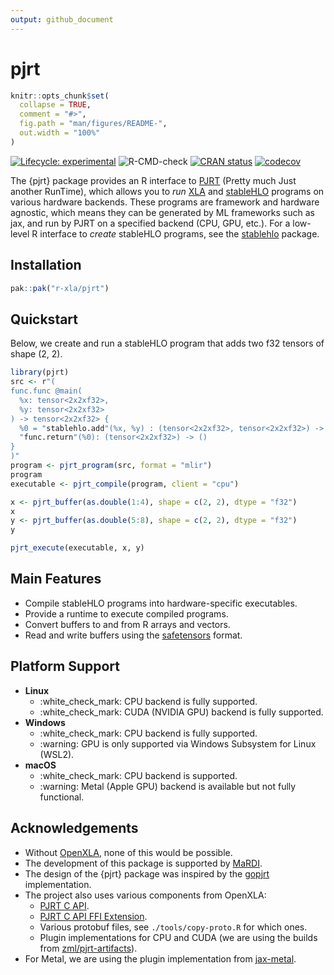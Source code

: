 ```yaml
---
output: github_document
---
```


# pjrt

```r
knitr::opts_chunk$set(
  collapse = TRUE,
  comment = "#>",
  fig.path = "man/figures/README-",
  out.width = "100%"
)
```

<!-- badges: start -->
[![Lifecycle: experimental](https://img.shields.io/badge/lifecycle-experimental-orange.svg)](https://lifecycle.r-lib.org/articles/stages.html#experimental)
![R-CMD-check](https://github.com/r-xla/pjrt/actions/workflows/R-CMD-check.yaml/badge.svg)
[![CRAN status](https://www.r-pkg.org/badges/version/pjrt)](https://CRAN.R-project.org/package=pjrt)
[![codecov](https://codecov.io/gh/r-xla/pjrt/branch/main/graph/badge.svg)](https://codecov.io/gh/r-xla/pjrt)
<!-- badges: end -->

The {pjrt} package provides an R interface to [PJRT](https://github.com/openxla/pjrt) (Pretty much Just another RunTime), which allows you to *run* [XLA](https://openxla.org/) and [stableHLO](https://openxla.org/stablehlo) programs on various hardware backends.
These programs are framework and hardware agnostic, which means they can be generated by ML frameworks such as jax, and run by PJRT on a specified backend (CPU, GPU, etc.).
For a low-level R interface to *create* stableHLO programs, see the [stablehlo](https://github.com/r-xla/stablehlo) package.

## Installation

```r
pak::pak("r-xla/pjrt")
```

## Quickstart

Below, we create and run a stableHLO program that adds two f32 tensors of shape (2, 2).

```r
library(pjrt)
src <- r"(
func.func @main(
  %x: tensor<2x2xf32>,
  %y: tensor<2x2xf32>
) -> tensor<2x2xf32> {
  %0 = "stablehlo.add"(%x, %y) : (tensor<2x2xf32>, tensor<2x2xf32>) -> tensor<2x2xf32>
  "func.return"(%0): (tensor<2x2xf32>) -> ()
}
)"
program <- pjrt_program(src, format = "mlir")
program
executable <- pjrt_compile(program, client = "cpu")

x <- pjrt_buffer(as.double(1:4), shape = c(2, 2), dtype = "f32")
x
y <- pjrt_buffer(as.double(5:8), shape = c(2, 2), dtype = "f32")
y

pjrt_execute(executable, x, y)
```

## Main Features

* Compile stableHLO programs into hardware-specific executables.
* Provide a runtime to execute compiled programs.
* Convert buffers to and from R arrays and vectors.
* Read and write buffers using the [safetensors](https://github.com/mlverse/safetensors) format.

## Platform Support

* **Linux**
  * :white_check_mark: CPU backend is fully supported.
  * :white_check_mark: CUDA (NVIDIA GPU) backend is fully supported.
* **Windows**
  * :white_check_mark: CPU backend is fully supported.
  * :warning: GPU is only supported via Windows Subsystem for Linux (WSL2).
* **macOS**
  * :white_check_mark: CPU backend is supported.
  * :warning: Metal (Apple GPU) backend is available but not fully functional.

## Acknowledgements

* Without [OpenXLA](https://openxla.org/), none of this would be possible.
* The development of this package is supported by [MaRDI](https://www.mardi4nfdi.de/about/mission).
* The design of the {pjrt} package was inspired by the [gopjrt](https://github.com/gomlx/gopjrt) implementation.
* The project also uses various components from OpenXLA:
  * [PJRT C API](https://github.com/openxla/xla/blob/main/xla/pjrt/c/pjrt_c_api.h).
  * [PJRT C API FFI Extension](https://github.com/openxla/xla/blob/main/xla/pjrt/c/pjrt_c_api_ffi_extension.h).
  * Various protobuf files, see `./tools/copy-proto.R` for which ones.
  * Plugin implementations for CPU and CUDA (we are using the builds from [zml/pjrt-artifacts](https://github.com/zml/pjrt-artifacts/)).
* For Metal, we are using the plugin implementation from [jax-metal](https://pypi.org/project/jax-metal/).
